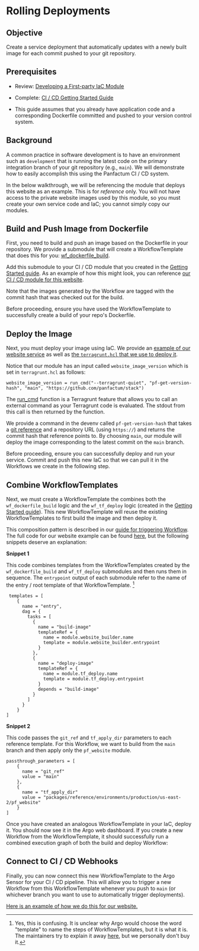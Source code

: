 

# Rolling Deployments

## Objective

Create a service deployment that automatically updates with a newly built image for each commit pushed to your git repository.

## Prerequisites

- Review: [Developing a First-party IaC Module](/docs/edge/guides/iac/first-party-modules)

- Complete: [CI / CD Getting Started Guide](/docs/edge/guides/cicd/getting-started)

- This guide assumes that you already have application code and a corresponding Dockerfile committed and pushed to your
version control system.

## Background

A common practice in software development is to have an environment such as `development` that is running
the latest code on the primary integration branch of your git repository (e.g., `main`).
We will demonstrate how to easily accomplish this using the Panfactum CI / CD system.

In the below walkthrough, we will be referencing the module that deploys this website as an example. This is for
*reference* only. You will not have access to the private website images used by this module, so you must create
your own service code and IaC; you cannot simply copy our modules.

## Build and Push Image from Dockerfile

First, you need to build and push an image based on the Dockerfile in your repository. We provide a submodule that will
create a WorkflowTemplate that does this for you: [wf_dockerfile_build](/docs/edge/reference/infrastructure-modules/submodule/workflow/wf_dockerfile_build).

Add this submodule to your CI / CD module that you created in the [Getting Started guide](/docs/edge/guides/cicd/getting-started).
As an example of how this might look, you can reference
[our CI / CD module for this website](https://github.com/Panfactum/stack/blob/__PANFACTUM_VERSION_EDGE__/packages/reference/infrastructure/demo_cicd/website_image_builder.tf).

Note that the images generated by the Workflow are tagged with the commit hash that was checked out for the build.

Before proceeding, ensure you have used the WorkflowTemplate to successfully create a build of your repo's Dockerfile.

## Deploy the Image

Next, you must deploy your image using IaC. We provide an [example of our
website service](https://github.com/Panfactum/stack/tree/__PANFACTUM_VERSION_EDGE__/packages/reference/infrastructure/pf_website)
as well as [the `terragrunt.hcl` that we use to deploy it](https://github.com/Panfactum/stack/blob/__PANFACTUM_VERSION_EDGE__/packages/reference/environments/production/us-east-2/pf_website/terragrunt.hcl).

Notice that our module has an input called `website_image_version` which is set in `terragrunt.hcl` as follows:

```hcl
website_image_version = run_cmd("--terragrunt-quiet", "pf-get-version-hash", "main", "https://github.com/panfactum/stack")
```

The [run_cmd](https://terragrunt.gruntwork.io/docs/reference/built-in-functions/#run_cmd) function is a Terragrunt
feature that allows you to call an external command as your Terragrunt code is evaluated. The stdout from this
call is then returned by the function.

We provide a command in the devenv
called `pf-get-version-hash` that takes a [git reference](https://git-scm.com/book/en/v2/Git-Internals-Git-References)
and a repository URL (using `https://`) and returns the commit hash that reference points to.
By choosing `main`, our module will deploy the image corresponding to the latest commit on the `main` branch.

Before proceeding, ensure you can successfully deploy and run your service. Commit and push this new IaC so that
we can pull it in the Workflows we create in the following step.

## Combine WorkflowTemplates

Next, we must create a WorkflowTemplate the combines both the `wf_dockerfile_build` logic
and the `wf_tf_deploy` logic (created in the [Getting Started guide](/docs/edge/guides/cicd/getting-started#create-iac-deployment-workflowtemplate)).
This new WorkflowTemplate will reuse the existing WorkflowTemplates to first build the image and then deploy it.

This composition pattern is described in our
[guide for triggering Workflow](/docs/edge/guides/addons/workflow-engine/triggering-workflows#template-references). The full
code for our website example can be found [here](https://github.com/Panfactum/stack/blob/__PANFACTUM_VERSION_EDGE__/packages/reference/infrastructure/demo_cicd/website_image_builder.tf),
but the following snippets deserve an explanation:

**Snippet 1**

This code combines templates from the WorkflowTemplates created by the `wf_dockerfile_build` and `wf_tf_deploy` submodules and then
runs them in sequence. The `entrypoint` output of each submodule refer to the name of the entry / root template
of that WorkflowTemplate. [^1]

[^1]: Yes, this is confusing. It is unclear why Argo would choose the word "template" to name the steps of WorkflowTemplates,
but it is what it is. The maintainers try to explain it away [here](https://argo-workflows.readthedocs.io/en/latest/workflow-templates/#workflowtemplate-vs-template),
but we personally don't buy it.

```hcl
 templates = [
    {
      name = "entry",
      dag = {
        tasks = [
          {
            name = "build-image"
            templateRef = {
              name = module.website_builder.name
              template = module.website_builder.entrypoint
            }
          },
          {
            name = "deploy-image"
            templateRef = {
              name = module.tf_deploy.name
              template = module.tf_deploy.entrypoint
            }
            depends = "build-image"
          }
        ]
      }
    }
]
```

**Snippet 2**

This code passes the `git_ref` and `tf_apply_dir` parameters to each reference template. For this Workflow,
we want to build from the `main` branch and then apply only the `pf_website` module.

```hcl
passthrough_parameters = [
    {
      name = "git_ref"
      value = "main"
    },
    {
      name = "tf_apply_dir"
      value = "packages/reference/environments/production/us-east-2/pf_website"
    }
]
```

Once you have created an analogous WorkflowTemplate in your IaC, deploy it. You should now see it in the Argo
web dashboard. If you create a new Workflow from the WorkflowTemplate, it should successfully run a combined
execution graph of both the build and deploy Workflow:

<MarkdownImage src={BuildAndDeployImg} alt="Example of a composed Workflow that both builds and deploys a container image"/>

## Connect to CI / CD Webhooks

Finally, you can now connect this new WorkflowTemplate to the Argo Sensor for your CI / CD pipeline. This
will allow you to trigger a new Workflow from this WorkflowTemplate whenever you push to `main` (or whichever
branch you want to use to automatically trigger deployments).

[Here is an example of how we do this for our website.](https://github.com/Panfactum/stack/blob/__PANFACTUM_VERSION_EDGE__/packages/reference/infrastructure/demo_cicd/sensor.tf)


